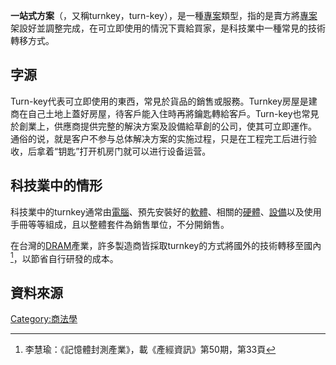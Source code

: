 {{noteTA
|G1=Railway
}}

{{refimprove|time=2016-03-10}}
'''一站式方案'''（{{lang-en|turnkey project}}，又稱turnkey，turn-key），是一種[[專案|專案]]類型，指的是賣方將[[專案|專案]]架設好並調整完成，在可立即使用的情況下賣給買家，是科技業中一種常見的技術轉移方式。

==字源==
Turn-key代表可立即使用的東西，常見於貨品的銷售或服務。Turnkey房屋是建商在自己土地上蓋好房屋，待客戶能入住時再將鑰匙轉給客戶。Turn-key也常見於創業上，供應商提供完整的解決方案及設備給草創的公司，使其可立即運作。
通俗的说，就是客户不参与总体解决方案的实施过程，只是在工程完工后进行验收，后拿着“钥匙”打开机房门就可以进行设备运营。

==科技業中的情形==
科技業中的turnkey通常由[[電腦|電腦]]、預先安裝好的[[軟體|軟體]]、相關的[[硬體|硬體]]、[[設備|設備]]以及使用手冊等等組成，且以整體套件為銷售單位，不分開銷售。

在台灣的[[DRAM|DRAM]]產業，許多製造商皆採取turnkey的方式將國外的技術轉移至國內<ref>李慧瑜：《記憶體封測產業》，載《產經資訊》第50期，第33頁</ref>，以節省自行研發的成本。

== 資料來源 ==
{{wiktionary|en:turnkey}}
{{reflist}}

[[Category:商法學|Category:商法學]]